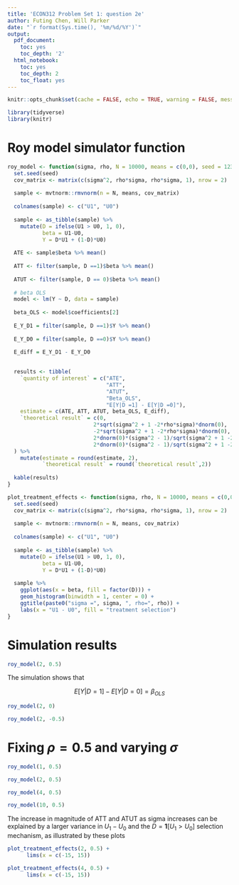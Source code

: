 ```yaml
---
title: 'ECON312 Problem Set 1: question 2e'
author: Futing Chen, Will Parker
date: "`r format(Sys.time(), '%m/%d/%Y')`"
output:
  pdf_document:
    toc: yes
    toc_depth: '2'
  html_notebook:
    toc: yes
    toc_depth: 2
    toc_float: yes
---
```


```r
knitr::opts_chunk$set(cache = FALSE, echo = TRUE, warning = FALSE, message = FALSE)
```

```r
library(tidyverse)
library(knitr)
```


\pagebreak

# Roy model simulator function

```r
roy_model <- function(sigma, rho, N = 10000, means = c(0,0), seed = 12346){
  set.seed(seed)
  cov_matrix <- matrix(c(sigma^2, rho*sigma, rho*sigma, 1), nrow = 2)
  
  sample <- mvtnorm::rmvnorm(n = N, means, cov_matrix) 
  
  colnames(sample) <- c("U1", "U0")
  
  sample <- as_tibble(sample) %>%
    mutate(D = ifelse(U1 > U0, 1, 0),
           beta = U1-U0,
           Y = D*U1 + (1-D)*U0)
  
  ATE <- sample$beta %>% mean()
  
  ATT <- filter(sample, D ==1)$beta %>% mean()
  
  ATUT <- filter(sample, D == 0)$beta %>% mean()
  
  # beta OLS
  model <- lm(Y ~ D, data = sample)
  
  beta_OLS <- model$coefficients[2]
  
  E_Y_D1 = filter(sample, D ==1)$Y %>% mean()
  
  E_Y_D0 = filter(sample, D ==0)$Y %>% mean()
  
  E_diff = E_Y_D1 - E_Y_D0

  
  results <- tibble(
    `quantity of interest` = c("ATE", 
                               "ATT", 
                               "ATUT", 
                               "Beta_OLS",
                               "E[Y|D =1] - E[Y|D =0]"),
    estimate = c(ATE, ATT, ATUT, beta_OLS, E_diff),
    `theoretical result` = c(0, 
                           2*sqrt(sigma^2 + 1 -2*rho*sigma)*dnorm(0),
                           -2*sqrt(sigma^2 + 1 -2*rho*sigma)*dnorm(0),
                           2*dnorm(0)*(sigma^2 - 1)/sqrt(sigma^2 + 1 -2*rho*sigma),
                           2*dnorm(0)*(sigma^2 - 1)/sqrt(sigma^2 + 1 -2*rho*sigma))
  ) %>%
    mutate(estimate = round(estimate, 2),
           `theoretical result` = round(`theoretical result`,2))
  
  kable(results)
}


```


```r
plot_treatment_effects <- function(sigma, rho, N = 10000, means = c(0,0), seed = 12346){
  set.seed(seed)
  cov_matrix <- matrix(c(sigma^2, rho*sigma, rho*sigma, 1), nrow = 2)
  
  sample <- mvtnorm::rmvnorm(n = N, means, cov_matrix) 
  
  colnames(sample) <- c("U1", "U0")
  
  sample <- as_tibble(sample) %>%
    mutate(D = ifelse(U1 > U0, 1, 0),
           beta = U1-U0,
           Y = D*U1 + (1-D)*U0)
  
  sample %>%
    ggplot(aes(x = beta, fill = factor(D))) +
    geom_histogram(binwidth = 1, center = 0) +
    ggtitle(paste0("sigma =", sigma, ", rho=", rho)) +
    labs(x = "U1 - U0", fill = "treatment selection")
}
```

\pagebreak

# Simulation results
```r
roy_model(2, 0.5)
```

The simulation shows that

$$ E[Y| D= 1] - E[Y|D = 0] = \beta_{OLS} $$



```r
roy_model(2, 0)
```

```r
roy_model(2, -0.5)
```




# Fixing $\rho= 0.5$ and varying $\sigma$
```r
roy_model(1, 0.5)
```

```r
roy_model(2, 0.5)
```

```r
roy_model(4, 0.5)
```

```r
roy_model(10, 0.5)
```



The increase in magnitude of ATT and ATUT as sigma increases can be explained by a larger variance in $U_1 - U_0$ and the $D = \mathbf{1}[U_1 > U_0]$ selection mechanism, as illustrated by these plots
```r
plot_treatment_effects(2, 0.5) +
      lims(x = c(-15, 15))
```

```r
plot_treatment_effects(4, 0.5) +
      lims(x = c(-15, 15))
```

